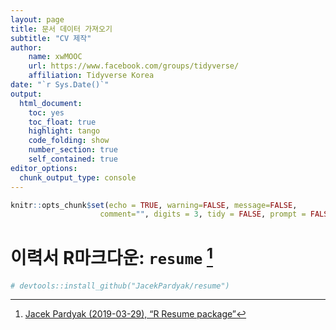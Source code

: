 ```yaml
---
layout: page
title: 문서 데이터 가져오기
subtitle: "CV 제작"
author:
    name: xwMOOC
    url: https://www.facebook.com/groups/tidyverse/
    affiliation: Tidyverse Korea
date: "`r Sys.Date()`"
output:
  html_document: 
    toc: yes
    toc_float: true
    highlight: tango
    code_folding: show
    number_section: true
    self_contained: true
editor_options: 
  chunk_output_type: console
---
```



```r
knitr::opts_chunk$set(echo = TRUE, warning=FALSE, message=FALSE,
                    comment="", digits = 3, tidy = FALSE, prompt = FALSE, fig.align = 'center')

```

# 이력서 R마크다운: `resume` [^resume-rmarkdown] {#cv-resume}

[^resume-rmarkdown]: [Jacek Pardyak (2019-03-29), "R Resume package"](http://rpubs.com/JacekPardyak/Resume)


```r
# devtools::install_github("JacekPardyak/resume")
```

